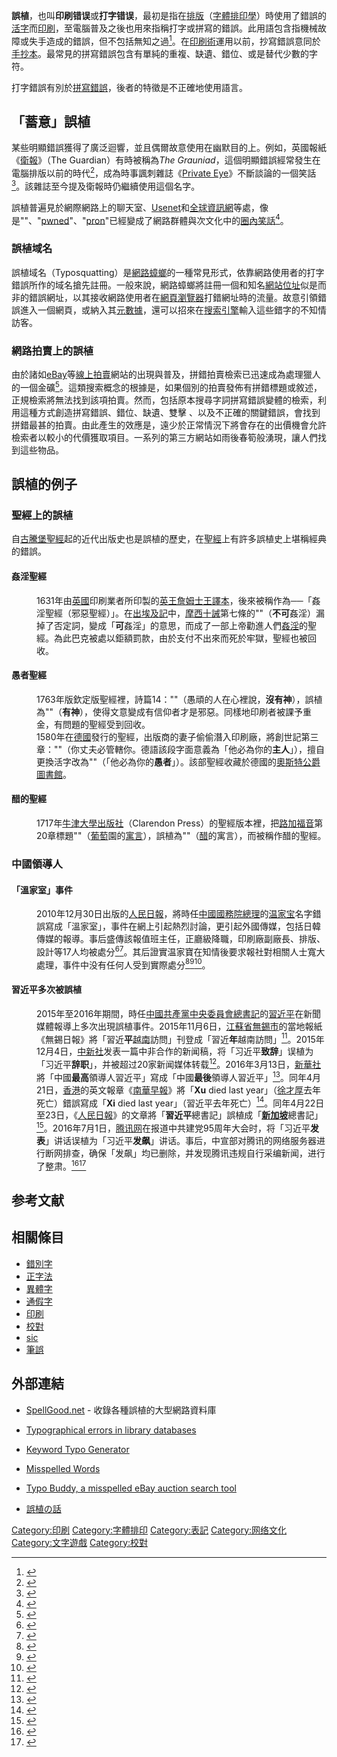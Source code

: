 '''誤植'''，也叫'''印刷错误'''或'''打字错误'''，最初是指在[[排版|排版]]（[[字體排印學|字體排印學]]）時使用了錯誤的[[活字|活字]]而[[印刷|印刷]]，至電腦普及之後也用來指稱打字或拼寫的錯誤。此用語包含指機械故障或失手造成的錯誤，但不包括無知之過<ref name="definition">{{cite web | url=http://wordnet.princeton.edu/perl/webwn?o2=&o0=1&o7=&o5=&o1=1&o6=&o4=&o3=&s=typographical+error | title=Wordnet definition | publisher=[[Princeton_University|Princeton University]] | work=[[Wordnet|Wordnet]] | accessdate=2007-11-12 | format=html | language=en }}{{dead link|date=2018年4月 |bot=InternetArchiveBot |fix-attempted=yes }}</ref>。在[[印刷術|印刷術]]運用以前，抄寫錯誤意同於[[手抄本|手抄本]]。最常見的拼寫錯誤包含有單純的重複、缺遺、錯位、或是替代少數的字符。

打字錯誤有別於[[正字法|拼寫錯誤]]，後者的特徵是不正確地使用語言。

== 「蓄意」誤植 ==
某些明顯錯誤獲得了廣泛迴響，並且偶爾故意使用在幽默目的上。例如，英國報紙《[[衛報|衛報]]》（The Guardian）有時被稱為''The Grauniad''，這個明顯錯誤經常發生在電腦排版以前的時代<ref>{{cite web | url=http://education.guardian.co.uk/old/schools/story/0,,367177,00.html | title=Internet know-how: Spelling | author=Taylor, Ros | date=2000年9月12日 | accessdate=2007-11-12 | work=[[Guardian_Unlimited|Guardian Unlimited]] | format=html | language=en | archive-date=2008-06-29 | archive-url=https://web.archive.org/web/20080629094358/http://education.guardian.co.uk/old/schools/story/0,,367177,00.html | dead-url=no }}</ref>，成為時事諷刺雜誌《[[Private_Eye|Private Eye]]》不斷談論的一個笑話<ref>{{cite web | url=http://query.nytimes.com/gst/fullpage.html?res=940CE3DD1F3CF935A25751C0A96E958260&sec=&spon=&pagewanted=all | title=Confession as Strength At a British Newspaper | publisher=[[The_New_York_Times_Company|The New York Times Company]] | work=[[New_York_Times|New York Times]] | date=1998年2月16日 | accessdate=2007-11-12 | author=Lyall, Sarah | format=html | language=en | archive-date=2007-12-14 | archive-url=https://web.archive.org/web/20071214223819/http://query.nytimes.com/gst/fullpage.html?res=940CE3DD1F3CF935A25751C0A96E958260&sec=&spon=&pagewanted=all | dead-url=no }}</ref>。該雜誌至今提及衛報時仍繼續使用這個名字。

誤植普遍見於網際網路上的聊天室、[[Usenet|Usenet]]和[[全球資訊網|全球資訊網]]等處，像是"{{tsl|en|teh|teh}}"、"[[pwn|pwned]]"、"[[Leet#Pr0n|pron]]"已經變成了網路群體與次文化中的[[圈內笑話|圈內笑話]]<ref>{{cite web | url=http://findarticles.com/p/articles/mi_qn4158/is_20061018/ai_n16782823 | title=What do these strange web words mean? | author=Marsden, Rhodri | publisher=[[Independent_News_&_Media|Independent News & Media]] | work=[[Independent_Online|Independent Online]] | date=2006年10月18日 | accessdate=2007-11-12 | language=en | format=html | archive-date=2007-12-15 | archive-url=https://web.archive.org/web/20071215014940/http://findarticles.com/p/articles/mi_qn4158/is_20061018/ai_n16782823 | dead-url=no }}</ref>。

===誤植域名===
{{main|误植域名}}

誤植域名（Typosquatting）是[[網路蟑螂|網路蟑螂]]的一種常見形式，依靠網路使用者的打字錯誤所作的域名搶先註冊。一般來說，網路蟑螂將註冊一個和知名[[統一資源定位符|網站位址]]似是而非的錯誤網址，以其接收網路使用者在[[網頁瀏覽器|網頁瀏覽器]]打錯網址時的流量。故意引領錯誤進入一個網頁，或納入其[[元數據|元數據]]，還可以招來在[[搜索引擎|搜索引擎]]輸入這些錯字的不知情訪客。

=== 網路拍賣上的誤植 ===
由於諸如[[eBay|eBay]]等[[網上拍賣|線上拍賣]]網站的出現與普及，拼錯拍賣檢索已迅速成為處理獵人的一個金礦<ref>{{cite web | url=http://www.king5.com/business/stories/NW_070104BUBebaytipEL.2b7cc3d91.html | title=How finding mistakes can net great deals on eBay | date=2004年7月1日 | author=KING5 Staff | publisher=[[KING-TV|KING-TV]] | work=King5 | format=html | language=en | accessdate=2007-11-12 | deadurl=yes | archiveurl=https://web.archive.org/web/20071220190352/http://www.king5.com/business/stories/NW_070104BUBebaytipEL.2b7cc3d91.html | archivedate=2007年12月20日 }}</ref>。這類搜索概念的根據是，如果個別的拍賣發佈有拼錯標題或敘述，正規檢索將無法找到該項拍賣。然而，包括原本搜尋字詞拼寫錯誤變體的檢索，利用這種方式創造拼寫錯誤、錯位、缺遺、雙擊<!-- 粗斜體？ -->、以及不正確的關鍵錯誤，會找到拼錯最甚的拍賣。由此產生的效應是，遠少於正常情況下將會存在的出價機會允許檢索者以較小的代價獲取項目。一系列的第三方網站如雨後春筍般湧現，讓人們找到這些物品。

== 誤植的例子 ==
=== 聖經上的誤植 ===
自[[古騰堡聖經|古騰堡聖經]]起的近代出版史也是誤植的歷史，在[[聖經|聖經]]上有許多誤植史上堪稱經典的錯誤。
====姦淫聖經====
: 1631年由[[英國|英國]]印刷業者{{tsl|en|Robert Barker (printer)|羅伯特·巴克 (印刷商)|羅伯特·巴克}}所印製的[[欽定版聖經|英王詹姆士王譯本]]，後來被稱作為''{{lang|en|The Wicked Bible}}''──「姦淫聖經（邪惡聖經）」。在[[出埃及記|出埃及記]]中，[[摩西十誡|摩西十誡]]第七條的"{{lang|en|Thou shalt '''not''' commit adultery}}"（'''不可'''姦淫）漏掉了否定詞{{lang|en|not}}，變成「'''可'''姦淫」的意思，而成了一部上帝勸進人們[[姦淫|姦淫]]的聖經。為此巴克被處以鉅額罰款，由於支付不出來而死於牢獄，聖經也被回收。

====愚者聖經====
: 1763年版欽定版聖經裡，詩篇14："{{lang|en|the fool hath said in his heart there is <u>no God</u>}}"（愚頑的人在心裡說，'''沒有神'''），誤植為"{{lang|en|<u>there is a God</u>}}"（'''有神'''），使得文意變成有信仰者才是邪惡。同樣地印刷者被課予重金，有問題的聖經受到回收。
: 1580年在[[德國|德國]]發行的聖經，出版商的妻子偷偷潛入印刷廠，將創世記第三章："{{lang|de|Und er soll dein '''<u>He</u>rr''' sein.}}"（你丈夫必管轄你。德語該段字面意義為「他必為你的'''主人'''」），擅自更換活字改為"{{lang|de|Und er soll dein '''<u>Na</u>rr''' sein.}}"（「他必為你的'''愚者'''」）。該部聖經收藏於德國{{tsl|de|Wolfenbüttel|沃芬布托}}的[[奧斯特公爵圖書館|奧斯特公爵圖書館]]。
====醋的聖經====
: 1717年[[牛津大學出版社|牛津大學出版社]]（Clarendon Press）的聖經版本裡，把[[路加福音|路加福音]]第20章標題"{{lang|en|the Parable of the Vine<u>yard</u>}}"（[[葡萄|葡萄]]園的[[寓言|寓言]]），誤植為"{{lang|en|the Parable of the Vine<u>gar</u>}}"（[[醋|醋]]的寓言），而被稱作醋的聖經。

===中國領導人===
====「溫家室」事件====
: 2010年12月30日出版的[[人民日報|人民日報]]，將時任[[中國國務院總理|中國國務院總理]]的[[温家宝|温家宝]]名字錯誤寫成「溫家室」，事件在網上引起熱烈討論，更引起外國傳媒，包括日韓傳媒的報導。事后盛傳該報值班主任，正廳級降職，印刷廠副廠長、排版、設計等17人均被處分<ref>{{cite web |script-title=ja:温家「室」首相？ 人民日報、誤植で処分も |url=http://www.tokyo-np.co.jp/article/world/news/CK2011010102000034.html |access-date=2020-05-14 |archive-url=https://web.archive.org/web/20110104053258/http://www.tokyo-np.co.jp/article/world/news/CK2011010102000034.html |archive-date=2011-01-04 |dead-url=yes }}</ref><ref>{{cite web |url=http://www.newstown.co.kr/newsbuilder/service/article/refer.asp?P_Index=97052 |script-title=ko:中, 런민일보 오보사건 "시끌"}}{{dead link|date=2017年11月 |bot=InternetArchiveBot |fix-attempted=yes }}</ref>。其后證實温家寶在知情後要求報社對相關人士寬大處理，事件中没有任何人受到實際處分<ref>{{cite web |url=http://news.sina.com.hk/news/94/1/1/1982081/1.html |title=黨報錯印「溫家室」 總理寬大處理 |archive-date=2011-07-21 |archive-url=https://web.archive.org/web/20110721090825/http://news.sina.com.hk/news/94/1/1/1982081/1.html |access-date=2020-12-08 |dead-url=no }}</ref><ref>{{Cite web |url=http://www.asahi.com/international/update/1231/TKY201012310251.html |title=人民日報、温家「室」首相と誤植　関係者に厳しい処分か |access-date=2016-06-07 |archive-date=2011-01-04 |archive-url=https://web.archive.org/web/20110104072900/http://www.asahi.com/international/update/1231/TKY201012310251.html |dead-url=no }}</ref><ref>{{Cite web |url=http://www.nownews.com/2012/03/12/91-2793636.htm |title=溫家寶變溫家「室」　人民日報誤植未遭懲處 |access-date=2016-06-07 |archive-date=2012-03-13 |archive-url=https://web.archive.org/web/20120313105256/http://www.nownews.com/2012/03/12/91-2793636.htm |dead-url=no }}</ref>。

====習近平多次被誤植====
: 2015年至2016年期間，時任[[中國共產黨中央委員會總書記|中國共產黨中央委員會總書記]]的[[習近平|習近平]]在新聞媒體報導上多次出現誤植事件。2015年11月6日，[[江蘇省|江蘇省]][[無錫市|無錫市]]的當地報紙《無錫日報》將「習近'''平'''[[越南|越南]]訪問」刊登成「習近'''年'''越南訪問」<ref>{{Cite web |url=http://www.huaglad.com/lovecn/20151107/225557.html |title=无锡日报头版惊现“习近年” |access-date=2016-06-07 |archive-date=2020-03-28 |archive-url=https://web.archive.org/web/20200328052946/https://www.huaglad.com/lovecn/20151107/225557.html |dead-url=no | language=zh-hans}}</ref>。2015年12月4日，[[中新社|中新社]]发表一篇中非合作的新闻稿，将「习近平'''致辞'''」误植为「习近平'''辞职'''」，并被超过20家新闻媒体转载<ref>{{cite web|url=http://cn.rfi.fr/%E4%B8%AD%E5%9B%BD/20151206-%E9%80%9A%E7%89%88%E4%B9%A0%E8%BF%91%E5%B9%B3%E3%80%8C%E8%87%B4%E8%BE%9E%E3%80%8D%E5%8F%98%E3%80%8C%E8%BE%9E%E8%81%8C%E3%80%8D%E6%83%B9%E7%A5%B8|title=通版习近平「致辞」变「辞职」惹祸|work=[[RFI|RFI]]|date=2015-12-06|accessdate=2017-06-05|archive-date=2019-08-14|archive-url=https://web.archive.org/web/20190814105114/http://cn.rfi.fr/%E4%B8%AD%E5%9B%BD/20151206-%E9%80%9A%E7%89%88%E4%B9%A0%E8%BF%91%E5%B9%B3%E3%80%8C%E8%87%B4%E8%BE%9E%E3%80%8D%E5%8F%98%E3%80%8C%E8%BE%9E%E8%81%8C%E3%80%8D%E6%83%B9%E7%A5%B8|dead-url=no}}</ref>。2016年3月13日，[[新華社|新華社]]將「中國'''最高'''領導人習近平」寫成「中國'''最後'''領導人習近平」<ref>{{Cite web |url=http://www.newsweekjapan.jp/stories/world/2016/03/post-4697.php |title=新華社が「中国最後の指導者習近平」と報道 |access-date=2016-06-07 |archive-date=2021-02-25 |archive-url=https://web.archive.org/web/20210225044416/https://www.newsweekjapan.jp/stories/world/2016/03/post-4697.php |dead-url=no | language=ja}}</ref>。同年4月21日，[[香港|香港]]的英文報章《[[南華早報|南華早報]]》將「'''Xu''' died last year」（[[徐才厚|徐才厚]]去年死亡）錯誤寫成「'''Xi''' died last year」（習近平去年死亡）<ref>{{Cite web |url=http://www.sankei.com/world/news/160422/wor1604220020-n1.html |title=香港英字紙、習近平主席「死去」と誤報 |access-date=2016-06-07 |archive-date=2021-02-26 |archive-url=https://web.archive.org/web/20210226154624/https://www.sankei.com/world/news/160422/wor1604220020-n1.html |dead-url=no | language=ja}}</ref>。同年4月22日至23日，《[[人民日報|人民日報]]》的文章將「'''習近平'''總書記」誤植成「'''[[新加坡|新加坡]]'''總書記」<ref>{{Cite web |url=http://news.seehua.com/?p=163219 |title=中国官媒又出错！习近平变「新加坡总书记」 |access-date=2016-06-07 |archive-date=2020-11-13 |archive-url=https://web.archive.org/web/20201113141150/http://news.seehua.com/?p=163219 |dead-url=no | language=zh-hans}}</ref>。2016年7月1日，[[腾讯网|腾讯网]]在报道中共建党95周年大会时，将「习近平'''发表'''」讲话误植为「习近平'''发飙'''」讲话。事后，中宣部对腾讯的网络服务器进行断网排查，确保「发飙」均已删除，并发现腾讯违规自行采编新闻，进行了整肃。<ref>{{cite news|url=http://cn.rfi.fr/%E4%B8%AD%E5%9B%BD/20160709-%E4%B9%A0%E8%BF%91%E5%B9%B3%E6%B2%A1%E2%80%9C%E5%8F%91%E9%A3%99%E2%80%9D%E4%B8%AD%E5%AE%A3%E9%83%A8%E7%BD%91%E4%BF%A1%E5%8A%9E%E5%8D%B4%E7%9C%9F%E5%8F%91%E9%A3%99|title=习近平没“发飙”中宣部网信办却真发飙|date=2016-07-09|accessdate=2017-06-05|work=[[RFI|RFI]]|archive-date=2019-08-14|archive-url=https://web.archive.org/web/20190814111954/http://cn.rfi.fr/%E4%B8%AD%E5%9B%BD/20160709-%E4%B9%A0%E8%BF%91%E5%B9%B3%E6%B2%A1%E2%80%9C%E5%8F%91%E9%A3%99%E2%80%9D%E4%B8%AD%E5%AE%A3%E9%83%A8%E7%BD%91%E4%BF%A1%E5%8A%9E%E5%8D%B4%E7%9C%9F%E5%8F%91%E9%A3%99|dead-url=no| language=zh-hans}}</ref><ref>{{cite news|url=http://www.bbc.com/zhongwen/simp/china/2016/08/160801_cr_tengxun_print_mistake|title=点评中国：“发飙”事件和媒体监管的反思|date=2016-08-01|accessdate=2017-06-05|work=[[BBC|BBC]]|archive-date=2020-06-10|archive-url=https://web.archive.org/web/20200610212421/https://www.bbc.com/zhongwen/simp/china/2016/08/160801_cr_tengxun_print_mistake|dead-url=no| language=zh-hans}}</ref>

== 参考文献 ==
{{Reflist|30em}}

== 相關條目 ==
*[[錯別字|錯別字]]
*[[正字法|正字法]]
*[[異體字|異體字]]
*[[通假字|通假字]]
*[[印刷|印刷]]
*[[校對|校對]]
* [[sic|sic]]
* [[筆誤|筆誤]]

==外部連結==
* {{en}}[http://www.spellgood.net/ SpellGood.net] {{Wayback|url=http://www.spellgood.net/ |date=20100224074912 }} - 收錄各種誤植的大型網路資料庫
* {{en}}[https://web.archive.org/web/20090114212952/http://faculty.quinnipiac.edu/libraries/tballard/typoscomplete.html Typographical errors in library databases]
* {{en}}[https://web.archive.org/web/20121128164008/http://www.typos-words.com/ Keyword Typo Generator]
* {{en}}[https://web.archive.org/web/20100509055115/http://wrongspelled.com/ Misspelled Words]
* {{en}}[http://www.typobuddy.com/ Typo Buddy, a misspelled eBay auction search tool] {{Wayback|url=http://www.typobuddy.com/ |date=20130212222919 }}
* {{ja}}[https://web.archive.org/web/20080113183507/http://www.geocities.jp/jinysd02/gosyoku/ 誤植の話]

[[Category:印刷|Category:印刷]]
[[Category:字體排印|Category:字體排印]]
[[Category:表記|Category:表記]]
[[Category:网络文化|Category:网络文化]]
[[Category:文字遊戲|Category:文字遊戲]]
[[Category:校對|Category:校對]]